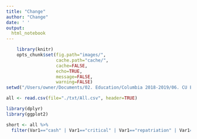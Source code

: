```yaml
---
title: "Change"
author: "Change"
date: ' '
output:
  html_notebook
---
```


```r
    library(knitr)
    opts_chunk$set(fig.path="images/",
                   cache.path="cache/",
                   cache=FALSE,
                   echo=TRUE,
                   message=FALSE,
                   warning=FALSE)  
setwd("/Users/owner/Documents/02. Education/Columbia 2018-2019/06. CU Extra Curricular/HackItTogether/HRPtxt")
```

```r
all <- read.csv(file="./txt/All.csv", header=TRUE)

library(dplyr)
library(ggplot2)

short <- all %>%
  filter(Var1=="cash" | Var1=="critical" | Var1=="repatriation" | Var1=="gbv" | Var1=="protect" | Var1=="suicide" | Var1=="wash")
```